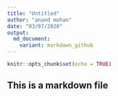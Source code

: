 ```yaml
---
title: "Untitled"
author: "anand mohan"
date: "03/07/2020"
output:
  md_document:
    variant: markdown_github
---
```


```r
knitr::opts_chunk$set(echo = TRUE)
```


## This is a markdown file